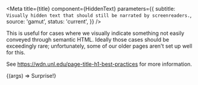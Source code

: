 

<Meta
  title={title}
  component={HiddenText}
  parameters={{
    subtitle: `Visually hidden text that should still be narrated by screenreaders.`,
    source: 'gamut',
    status: 'current',
  }}
/>

This is useful for cases where we visually indicate something not easily conveyed through semantic HTML.
Ideally those cases should be exceedingly rare; unfortunately, some of our older pages aren't set up well for this.

See https://wdn.unl.edu/page-title-h1-best-practices for more information.

<Canvas withSource="open">
  <Story name="HiddenText">
    {(args) => <HiddenText>Surprise!</HiddenText>}
  </Story>
</Canvas>

<PropsTable story="HiddenText" />
